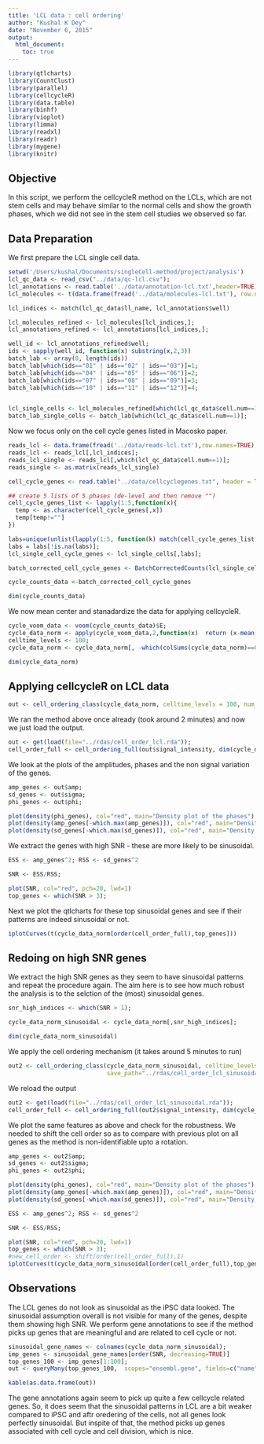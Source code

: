 ```yaml
---
title: 'LCL data : cell ordering'
author: "Kushal K Dey"
date: "November 6, 2015"
output: 
  html_document:
    toc: true
---
```


```r
library(qtlcharts)
library(CountClust)
library(parallel)
library(cellcycleR)
library(data.table)
library(binhf)
library(vioplot)
library(limma)
library(readxl)
library(readr)
library(mygene)
library(knitr)
```

## Objective 

In this script, we perform the cellcycleR method on the LCLs, which are not stem cells and may behave similar to the normal cells and show the growth phases, which we did not see in the stem cell studies we observed so far.


## Data Preparation

We first prepare the LCL single cell data. 

```r
setwd('/Users/kushal/Documents/singleCell-method/project/analysis')
lcl_qc_data <- read_csv("../data/qc-lcl.csv");
lcl_annotations <- read.table('../data/annotation-lcl.txt',header=TRUE);
lcl_molecules <- t(data.frame(fread('../data/molecules-lcl.txt'), row.names = 1));

lcl_indices <- match(lcl_qc_data$ll_name, lcl_annotations$well)

lcl_molecules_refined <- lcl_molecules[lcl_indices,];
lcl_annotations_refined <- lcl_annotations[lcl_indices,];

well_id <- lcl_annotations_refined$well;
ids <- sapply(well_id, function(x) substring(x,2,3))
batch_lab <- array(0, length(ids))
batch_lab[which(ids=="01" | ids=="02" | ids=="03")]=1;
batch_lab[which(ids=="04" | ids=="05" | ids=="06")]=2;
batch_lab[which(ids=="07" | ids=="08" | ids=="09")]=3;
batch_lab[which(ids=="10" | ids=="11" | ids=="12")]=4;


lcl_single_cells <- lcl_molecules_refined[which(lcl_qc_data$cell.num==1),];
batch_lab_single_cells <- batch_lab[which(lcl_qc_data$cell.num==1)];
```

Now we focus only on the cell cycle genes listed in Macosko paper.

```r
reads_lcl <- data.frame(fread('../data/reads-lcl.txt'),row.names=TRUE);
reads_lcl <- reads_lcl[,lcl_indices];
reads_lcl_single <- reads_lcl[,which(lcl_qc_data$cell.num==1)];
reads_single <- as.matrix(reads_lcl_single)

cell_cycle_genes <- read.table("../data/cellcyclegenes.txt", header = TRUE, sep="\t")

## create 5 lists of 5 phases (de-level and then remove "")
cell_cycle_genes_list <- lapply(1:5,function(x){
  temp <- as.character(cell_cycle_genes[,x])
  temp[temp!=""]
})

labs=unique(unlist(lapply(1:5, function(k) match(cell_cycle_genes_list[[k]],colnames(lcl_single_cells)))));
labs = labs[!is.na(labs)];
lcl_single_cell_cycle_genes <- lcl_single_cells[,labs];

batch_corrected_cell_cycle_genes <- BatchCorrectedCounts(lcl_single_cell_cycle_genes,batch_lab_single_cells,use_parallel=TRUE)

cycle_counts_data <-batch_corrected_cell_cycle_genes

dim(cycle_counts_data)

```

We now mean center and stanadardize the data for applying cellcycleR.

```r
cycle_voom_data <- voom(cycle_counts_data)$E;
cycle_data_norm <- apply(cycle_voom_data,2,function(x)  return (x-mean(x))/sd(x))
celltime_levels <- 100;
cycle_data_norm <- cycle_data_norm[, -which(colSums(cycle_data_norm)==0)]

dim(cycle_data_norm)
```

## Applying cellcycleR on LCL data

```r

out <- cell_ordering_class(cycle_data_norm, celltime_levels = 100, num_iter=100, save_path="../rdas/cell_order_lcl.rda")
```

We ran the method above once already (took around 2 minutes) and now we just load the output.

```r
out <- get(load(file="../rdas/cell_order_lcl.rda"));
cell_order_full <- cell_ordering_full(out$signal_intensity, dim(cycle_data_norm)[2])
```

We look at the plots of the amplitudes, phases and the non signal variation of the genes.

```r

amp_genes <- out$amp;
sd_genes <- out$sigma;
phi_genes <- out$phi;

plot(density(phi_genes), col="red", main="Density plot of the phases")
plot(density(amp_genes[-which.max(amp_genes)]), col="red", main="Density plot of the amplitudes")
plot(density(sd_genes[-which.max(sd_genes)]), col="red", main="Density plot of the non-signal sd")

```

We extract the genes with high SNR - these are more likely to be sinusoidal.

```r
ESS <- amp_genes^2; RSS <- sd_genes^2

SNR <- ESS/RSS;

plot(SNR, col="red", pch=20, lwd=1)
top_genes <- which(SNR > 3);

```

Next we plot the qtlcharts for these top sinusoidal genes and see if their patterns are indeed
sinusoidal or not.

```r
iplotCurves(t(cycle_data_norm[order(cell_order_full),top_genes]))
```

## Redoing on high SNR genes


We extract the high SNR genes as they seem to have sinusoidal patterns and repeat the procedure again. The aim here is to see how much robust the analysis is to the selction of the (most) sinusoidal genes.

```r

snr_high_indices <- which(SNR > 1);

cycle_data_norm_sinusoidal <- cycle_data_norm[,snr_high_indices];

dim(cycle_data_norm_sinusoidal)
```

We apply the cell ordering mechanism (it takes around 5 minutes to run)

```r
out2 <- cell_ordering_class(cycle_data_norm_sinusoidal, celltime_levels = 100, num_iter=100,
                            save_path="../rdas/cell_order_lcl_sinusoidal.rda")
```

We reload the output 

```r
out2 <- get(load(file="../rdas/cell_order_lcl_sinusoidal.rda"));
cell_order_full <- cell_ordering_full(out2$signal_intensity, dim(cycle_data_norm_sinusoidal)[2])
```

We plot the same features as above and check for the robustness. We needed to shift the cell order so as to compare with previous plot on all genes as the method is non-identifiable upto a rotation. 

```r

amp_genes <- out2$amp;
sd_genes <- out2$sigma;
phi_genes <- out2$phi;

plot(density(phi_genes), col="red", main="Density plot of the phases")
plot(density(amp_genes[-which.max(amp_genes)]), col="red", main="Density plot of the amplitudes")
plot(density(sd_genes[-which.max(sd_genes)]), col="red", main="Density plot of the non-signal sd")

ESS <- amp_genes^2; RSS <- sd_genes^2

SNR <- ESS/RSS;

plot(SNR, col="red", pch=20, lwd=1)
top_genes <- which(SNR > 3);
#new_cell_order <- shift(order(cell_order_full),1)
iplotCurves(t(cycle_data_norm_sinusoidal[order(cell_order_full),top_genes]))

```


## Observations

The LCL genes do not look as sinusoidal as the iPSC data looked. The sinusoidal assumption overall is not visible for many of the genes, despite them showing high SNR. We perform gene annotations to see if the method picks up genes that are meaningful and are related to cell cycle or not.

```r
sinusoidal_gene_names <- colnames(cycle_data_norm_sinusoidal);
imp_genes <- sinusoidal_gene_names[order(SNR, decreasing=TRUE)]
top_genes_100 <- imp_genes[1:100];
out <- queryMany(top_genes_100,  scopes="ensembl.gene", fields=c("name","summary"), species="human");

kable(as.data.frame(out))

```

The gene annotations again seem to pick up quite a few cellcycle related genes. So, it does seem that the sinusoidal patterns in LCL are a bit weaker compared to iPSC and aftr oredering of the cells, not all genes look perfectly sinusoidal. But inspite of that, the method picks up genes associated with cell cycle and cell division, which is nice.
